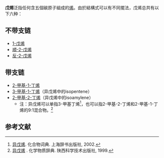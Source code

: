 {{Chembox
| Verifiedfields = changed
| Watchedfields = changed
| verifiedrevid = 441158398
| Name = Straight chain pentenes
| ImageFile = 1-pentene.svg
| ImageSize = 150px
| ImageCaption = 1-Pentene
| ImageFile1 = Cis-2-pentene.svg
| ImageSize1 = 150px
| ImageCaption1 = ''cis''-2-Pentene
| ImageFile2 = Trans-2-pentene.svg
| ImageSize2 = 150px
| ImageCaption2 = ''trans''-2-Pentene
| IUPACName =
| OtherNames = amylene, ''n''-amylene, ''n''-pentene, beta-''n''-amylene, ''sym''-methylethylethylene
|Section1={{Chembox Identifiers
| CASNo = 109-67-1
| CASNo_Ref = {{cascite|correct|CAS}}
| CASNo_Comment = (1-pentene)
| CASNo1 = 627-20-3
| CASNo1_Ref = {{cascite|correct|CAS}}
| CASNo1_Comment = (''cis''-2-pentene)
| CASNo2 = 646-04-8
| CASNo2_Ref = {{cascite|correct|CAS}}
| CASNo2_Comment = (''trans''-2-pentene)
| PubChem = 8004
| PubChem_Comment = (1-pentene)
| PubChem1 = 5326160
| PubChem1_Comment = (''cis''-2-pentene)
| PubChem2 = 5326161
| PubChem2_Comment = (''trans''-2-pentene)
| EC_number = 246-916-6 (1-pentene)<br>
273-308-8 (''cis''-2-pentene)<br>
271-255-5 (''trans''-2-pentene)
| ChemSpiderID_Ref = {{chemspidercite|changed|chemspider}}
| ChemSpiderID = 7713
| ChemSpiderID_Comment = (1-pentene)
| ChemSpiderID1_Ref = {{chemspidercite|changed|chemspider}}
| ChemSpiderID1 = 4483638
| ChemSpiderID1_Comment = (''cis''-2-pentene)
| ChemSpiderID2_Ref = {{chemspidercite|changed|chemspider}}
| ChemSpiderID2 = 4483639
| ChemSpiderID2_Comment = (''trans''-2-pentene)
| SMILES = CCCC=C
| SMILES_Comment = (1-pentene)
| SMILES1 = CC/C=C\C
| SMILES1_Comment = (''cis''-2-pentene)
| SMILES2 = CC/C=C/C
| SMILES2_Comment = (''trans''-2-pentene)
| InChI = 1S/C5H10/c1-3-5-4-2/h3H,1,4-5H2,2H3
| InChI_Comment = (1-pentene)
| InChIKey = YWAKXRMUMFPDSH-UHFFFAOYSA-N
| InChI1 = 1S/C5H10/c1-3-5-4-2/h3,5H,4H2,1-2H3/b5-3-
| InChI1_Comment = (''cis''-2-pentene)
| InChIKey1 = QMMOXUPEWRXHJS-HYXAFXHYSA-N
| InChI2 = 1S/C5H10/c1-3-5-4-2/h3,5H,4H2,1-2H3/b5-3+
| InChIKey2 = QMMOXUPEWRXHJS-HWKANZROSA-N
| InChI2_Comment = (''trans''-2-pentene)
}}
|Section2={{Chembox Properties
| C=5 | H=10
| Appearance = 
| Density = 0.64 g/cm<sup>3</sup> (1-pentene)<ref name=GESTIS>{{GESTIS|ZVG=29270}}</ref>
| MeltingPtC = -165.2
| MeltingPt_notes = (1-pentene)<ref name=GESTIS/>
| BoilingPtC = 30
| BoilingPt_notes = (1-pentene)<ref name=GESTIS/>
| Solubility = 
| MagSus = -53.7·10<sup>−6</sup> cm<sup>3</sup>/mol}}
|Section3={{Chembox Hazards
| ExternalSDS = [http://msds.chem.ox.ac.uk/PE/1-pentene.html MSDS]
| MainHazards =
| FlashPt =
| AutoignitionPt = 
 }}
}}
'''戊烯'''泛指任何含五個碳原子組成的[[烯|烯]]。由於結構式可以有不同擺法，戊烯总共有以下六种：
==不带支链==
*[[1-戊烯|1-戊烯]]
*[[顺-2-戊烯|顺-2-戊烯]]
*[[反-2-戊烯|反-2-戊烯]]

==带支链==
*[[2-甲基-1-丁烯|2-甲基-1-丁烯]]
*[[3-甲基-1-丁烯|3-甲基-1-丁烯]]（异戊烯中的isopentene）
*[[2-甲基-2-丁烯|2-甲基-2-丁烯]]（异戊烯中的isoamylene）
**注：异戊烯可以单指3-甲基丁烯<ref>[https://gongjushu.cnki.net/RBook/Detail?entryId=R2009091070005150 异戊烯]. 化合物词典. 上海辞书出版社, 2002.</ref>，也可以指2-甲基-2-丁烯和2-甲基-1-丁烯的9:1混合物。<ref>[https://gongjushu.cnki.net/RBook/Detail?entryId=R2011090620004947 异戊烯] {{Wayback|url=https://gongjushu.cnki.net/RBook/Detail?entryId=R2011090620004947 |date=20220328223607 }}. 化学物质辞典. 陕西科学技术出版社, 1999.</ref>

==参考文献==
{{reflist}}


{{烯烃}}
{{chemdab}}